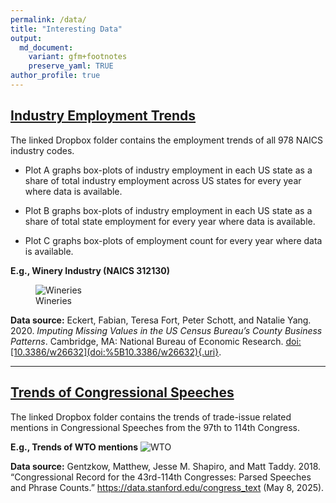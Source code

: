 ```yaml
---
permalink: /data/
title: "Interesting Data"
output:
  md_document:
    variant: gfm+footnotes
    preserve_yaml: TRUE
author_profile: true
---
```


## [Industry Employment Trends](https://www.dropbox.com/scl/fo/bdhgm7il4otepfkvfnbha/AGqGXKnE01AdCsijTKgB5O0?rlkey=9br2ab2wf0nuqxmx87ocehztw&st=xnzi1pt9&dl=0)

The linked Dropbox folder contains the employment trends of all 978 NAICS industry codes.

-   Plot A graphs box-plots of industry employment in each US state as a share of total industry employment across US states for every year where data is available.

-   Plot B graphs box-plots of industry employment in each US state as a share of total state employment for every year where data is available.

-   Plot C graphs box-plots of employment count for every year where data is available.

**E.g., Winery Industry (NAICS 312130)**

![Wineries](/images/interesting_data/312130%20Wineries.png)

**Data source:** Eckert, Fabian, Teresa Fort, Peter Schott, and Natalie Yang. 2020. *Imputing Missing Values in the US Census Bureau’s County Business Patterns*. Cambridge, MA: National Bureau of Economic Research. [doi:[10.3386/w26632](doi:%5B10.3386/w26632){.uri}](https://doi.org/10.3386/w26632).

------------------------------------------------------------------------

## [Trends of Congressional Speeches](https://www.dropbox.com/scl/fo/zqt1j5kf7q4nv4p5329u7/AKC2LxbS4eD1rCWYOIDllXQ?rlkey=3bdf2xmnyumbqk9280c8mr010&st=ggy61m8v&dl=0)

The linked Dropbox folder contains the trends of trade-issue related mentions in Congressional Speeches from the 97th to 114th Congress.

**E.g., Trends of WTO mentions** ![WTO](/images/interesting_data/wto_trend.jpg)

**Data source:** Gentzkow, Matthew, Jesse M. Shapiro, and Matt Taddy. 2018. “Congressional Record for the 43rd-114th Congresses: Parsed Speeches and Phrase Counts.” <https://data.stanford.edu/congress_text> (May 8, 2025).
